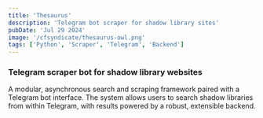 ```yaml
---
title: 'Thesaurus'
description: 'Telegram bot scraper for shadow library sites'
pubDate: 'Jul 29 2024'
image: '/cfsyndicate/thesaurus-owl.png'
tags: ['Python', 'Scraper', 'Telegram', 'Backend']
---
```


### Telegram scraper bot for shadow library websites

A modular, asynchronous search and scraping framework paired with a Telegram bot interface. The system allows users to search shadow libraries from within Telegram, with results powered by a robust, extensible backend.